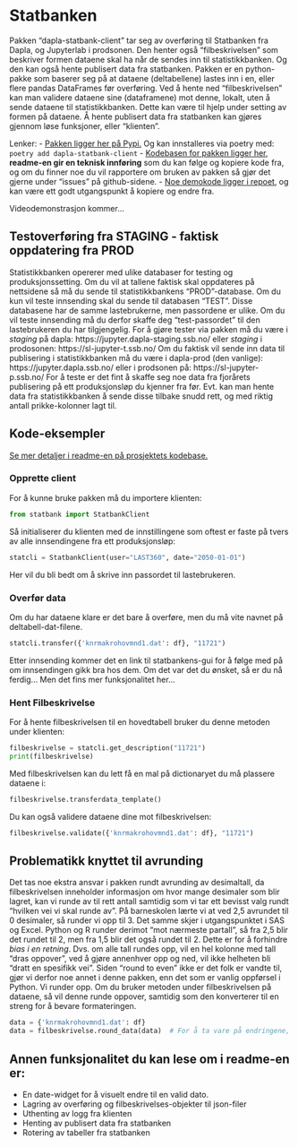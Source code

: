# Statbanken

Pakken "dapla-statbank-client" tar seg av overføring til Statbanken fra Dapla, og Jupyterlab i prodsonen. Den henter også "filbeskrivelsen" som beskriver formen dataene skal ha når de sendes inn til statistikkbanken. Og den kan også hente publisert data fra statbanken.
Pakken er en python-pakke som baserer seg på at dataene (deltabellene) lastes inn i en, eller flere pandas DataFrames før overføring.
Ved å hente ned "filbeskrivelsen" kan man validere dataene sine (dataframene) mot denne, lokalt, uten å sende dataene til statistikkbanken. Dette kan være til hjelp under setting av formen på dataene.
Å hente publisert data fra statbanken kan gjøres gjennom løse funksjoner, eller "klienten".

Lenker:
- [Pakken ligger her på Pypi.](https://pypi.org/project/dapla-statbank-client/) Og kan innstalleres via poetry med: `poetry add dapla-statbank-client`
- [Kodebasen for pakken ligger her](https://github.com/statisticsnorway/dapla-statbank-client), **readme-en gir en teknisk innføring** som du kan følge og kopiere kode fra, og om du finner noe du vil rapportere om bruken av pakken så gjør det gjerne under "issues" på github-sidene.
- [Noe demokode ligger i repoet](https://github.com/statisticsnorway/dapla-statbank-client/blob/main/demo/), og kan være ett godt utgangspunkt å kopiere og endre fra.


Videodemonstrasjon kommer...


## Testoverføring fra STAGING - faktisk oppdatering fra PROD
Statistikkbanken opererer med ulike databaser for testing og produksjonssetting. Om du vil at tallene faktisk skal oppdateres på nettsidene så må du sende til statistikkbankens "PROD"-database. Om du kun vil teste innsending skal du sende til databasen "TEST".
Disse databasene har de samme lastebrukerne, men passordene er ulike. Om du vil teste innsending må du derfor skaffe deg "test-passordet" til den lastebrukeren du har tilgjengelig.
For å gjøre tester via pakken må du være i *staging* på dapla: https://jupyter.dapla-staging.ssb.no/ eller *staging* i prodosonen: https://sl-jupyter-t.ssb.no/
Om du faktisk vil sende inn data til publisering i statistikkbanken må du være i dapla-prod (den vanlige): https://jupyter.dapla.ssb.no/ eller i prodsonen på: https://sl-jupyter-p.ssb.no/
For å teste er det fint å skaffe seg noe data fra fjorårets publisering på ett produksjonsløp du kjenner fra før. Evt. kan man hente data fra statistikkbanken å sende disse tilbake snudd rett, og med riktig antall prikke-kolonner lagt til.


## Kode-eksempler 
[Se mer detaljer i readme-en på prosjektets kodebase.](https://github.com/statisticsnorway/dapla-statbank-client)


### Opprette client
For å kunne bruke pakken må du importere klienten:
```python
from statbank import StatbankClient
```
Så initialiserer du klienten med de innstillingene som oftest er faste på tvers av alle innsendingene fra ett produksjonsløp:
```python
statcli = StatbankClient(user="LAST360", date="2050-01-01")
```
Her vil du bli bedt om å skrive inn passordet til lastebrukeren.


### Overfør data
Om du har dataene klare er det bare å overføre, men du må vite navnet på deltabell-dat-filene.
```python
statcli.transfer({'knrmakrohovmnd1.dat': df}, "11721")
```
Etter innsending kommer det en link til statbankens-gui for å følge med på om innsendingen gikk bra hos dem.
Om det var det du ønsket, så er du nå ferdig... Men det fins mer funksjonalitet her...


### Hent Filbeskrivelse
For å hente filbeskrivelsen til en hovedtabell bruker du denne metoden under klienten:
```python
filbeskrivelse = statcli.get_description("11721")
print(filbeskrivelse)
```
Med filbeskrivelsen kan du lett få en mal på dictionaryet du må plassere dataene i:
```python
filbeskrivelse.transferdata_template()
```
Du kan også validere dataene dine mot filbeskrivelsen:
```python
filbeskrivelse.validate({'knrmakrohovmnd1.dat': df}, "11721")
```

## Problematikk knyttet til avrunding
Det tas noe ekstra ansvar i pakken rundt avrunding av desimaltall, da filbeskrivelsen inneholder informasjon om hvor mange desimaler som blir lagret, kan vi runde av til rett antall samtidig som vi tar ett bevisst valg rundt "hvilken vei vi skal runde av". 
På barneskolen lærte vi at ved 2,5 avrundet til 0 desimaler, så runder vi opp til 3. Det samme skjer i utgangspunktet i SAS og Excel. Python og R runder derimot "mot nærmeste partall", så fra 2,5 blir det rundet til 2, men fra 1,5 blir det også rundet til 2. Dette er for å forhindre *bias i en retning*. Dvs. om alle tall rundes opp, vil en hel kolonne med tall "dras oppover", ved å gjøre annenhver opp og ned, vil ikke helheten bli "dratt en spesifikk vei".
Siden "round to even" ikke er det folk er vandte til, gjør vi derfor noe annet i denne pakken, enn det som er vanlig oppførsel i Python. Vi runder opp.
Om du bruker metoden under filbeskrivelsen på dataene, så vil denne runde oppover, samtidig som den konverterer til en streng for å bevare formateringen.

```python
data = {'knrmakrohovmnd1.dat': df}
data = filbeskrivelse.round_data(data)  # For å ta vare på endringene, så må du skrive tilbake over variabelen
```

## Annen funksjonalitet du kan lese om i readme-en er:
- En date-widget for å visuelt endre til en valid dato.
- Lagring av overføring og filbeskrivelses-objekter til json-filer
- Uthenting av logg fra klienten
- Henting av publisert data fra statbanken
- Rotering av tabeller fra statbanken
